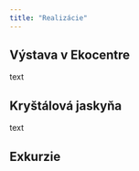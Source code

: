 ```yaml
---
title: "Realizácie"
---
```


## Výstava v Ekocentre

text

## Kryštálová jaskyňa 

text

## Exkurzie
